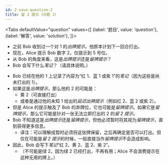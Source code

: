 ```yaml
---
id: 2-save-question-2
title: 留 2 提示（问题 2）
---
```



<BeginnersGuideProgress id="2-save-question-2" />

<Tabs
  defaultValue="question"
  values={[
    {label: '题目', value: 'question'},
    {label: '解答', value: 'solution'},
  ]}>
<TabItem value="question">

- 之前 Bob 收到过一个对 1 的*出牌提示*。他原本计划下一回合打出。
- 现在，Alice 提示 Bob 数字 2，仅提示到 5 号位。
- 从 Bob 的角度来看，这是*出牌提示*还是*留牌提示*？
- Bob 会写下什么*笔记*？（请具体说明。）

</TabItem>
<TabItem value="solution">

- Bob 已经在他的 1 上记录了内容为“红 1、蓝 1 或紫 1”的*笔记*（因为这些是尚未打出的 1）。
- 如果这是*出牌提示*，那么他的 2 的可能是：
  - 黄 2（可直接打出）
  - 或者是通过他的未知 1 给出的*延迟出牌提示*（例如红 2、蓝 2 或紫 2）。
- 但是 Alice 的提示触及了 Bob 的弃牌位，它也可能是*留牌提示*。如果它是*留牌提示*，那么它可能是针对一张无法立即打出的 2 的*留 2 提示*。
- Bob 不知道这是*出牌提示*还是*留牌提示*，但他必须暂时将其视为*留牌提示*，直到获得更多信息。
  - 译注：可以理解成暂时必须将这张牌保留，之后再确定是否可以打出。但仅在可能是*留 2 提示*的时候，一般直接当作*留牌提示*不会造成影响。
- 因此，Bob 会写下*笔记*“红 2、黄 2、蓝 2、紫 2”。
  - （不可能是绿 2，因为绿 2 已经打出，不再有用；Alice 不会浪费提示在这种无用的牌上。）

</TabItem>
</Tabs>

<TwoSaveQuestion2 />
